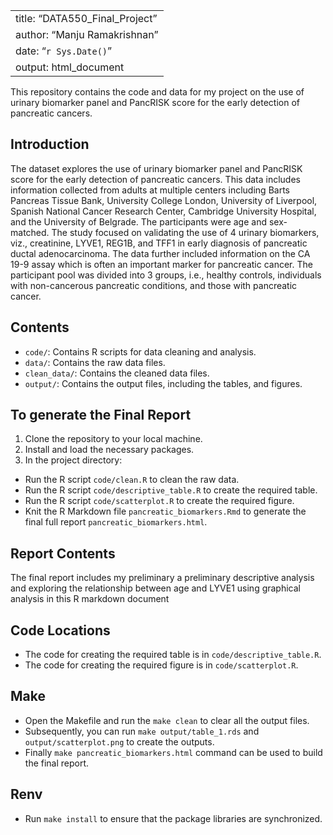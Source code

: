 
---
title: "DATA550_Final_Project"
author: "Manju Ramakrishnan"
date: "`r Sys.Date()`"
output: html_document
---

This repository contains the code and data for my project on the use of urinary biomarker panel and PancRISK score for the early detection of pancreatic cancers. 

## Introduction

The dataset explores the use of urinary biomarker panel and PancRISK score for the early detection of pancreatic cancers. This data includes information collected from adults at multiple centers including Barts Pancreas Tissue Bank, University College London, University of Liverpool, Spanish National Cancer Research Center, Cambridge University Hospital, and the University of Belgrade. The participants were age and sex-matched. The study focused on validating the use of 4 urinary biomarkers, viz., creatinine, LYVE1, REG1B, and TFF1 in early diagnosis of pancreatic ductal adenocarcinoma. The data further included information on the CA 19-9 assay which is often an important marker for pancreatic cancer. The participant pool was divided into 3 groups, i.e., healthy controls, individuals with non-cancerous pancreatic conditions, and those with pancreatic cancer. 

## Contents

- `code/`: Contains R scripts for data cleaning and analysis.
- `data/`: Contains the raw data files.
- `clean_data/`: Contains the cleaned data files.
- `output/`: Contains the output files, including the tables, and figures.

## To generate the Final Report

1. Clone the repository to your local machine.
2. Install and load the necessary packages.
3. In the project directory:
 - Run the R script `code/clean.R` to clean the raw data.
 - Run the R script `code/descriptive_table.R` to create the required table.
 - Run the R script `code/scatterplot.R` to create the required figure.
 - Knit the R Markdown file `pancreatic_biomarkers.Rmd` to generate the final full report `pancreatic_biomarkers.html`.

## Report Contents

The final report includes my preliminary a preliminary descriptive analysis and exploring the relationship between age and LYVE1 using graphical analysis in this R markdown document

## Code Locations

- The code for creating the required table is in `code/descriptive_table.R`.
- The code for creating the required figure is in `code/scatterplot.R`.

## Make

- Open the Makefile and run the `make clean` to clear all the output files. 
- Subsequently, you can run `make output/table_1.rds` and `output/scatterplot.png` to create the outputs.
- Finally `make pancreatic_biomarkers.html` command can be used to build the final report.

## Renv 

- Run `make install` to ensure that the package libraries are synchronized.

